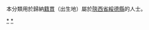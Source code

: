 {{Catnav|頁面分類|各種主題的頁面分類|依中国各省来作的分类|各地中国人|陝西人|榆林人}}
{{Catnav|頁面分類|人物|各國人物|中国人|各地中国人|陝西人|榆林人}}

本分類用於歸納[[籍貫|籍貫]]（出生地）屬於[[陝西省|陝西省]][[綏德縣|綏德縣]]的人士。

[[Category:榆林人|*]]
[[Category:绥德县|*]]